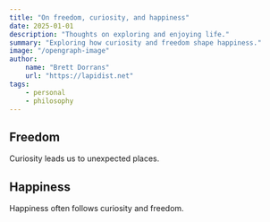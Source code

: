 ```yaml
---
title: "On freedom, curiosity, and happiness"
date: 2025-01-01
description: "Thoughts on exploring and enjoying life."
summary: "Exploring how curiosity and freedom shape happiness."
image: "/opengraph-image"
author:
    name: "Brett Dorrans"
    url: "https://lapidist.net"
tags:
    - personal
    - philosophy
---
```


## Freedom

Curiosity leads us to unexpected places.

## Happiness

Happiness often follows curiosity and freedom.
